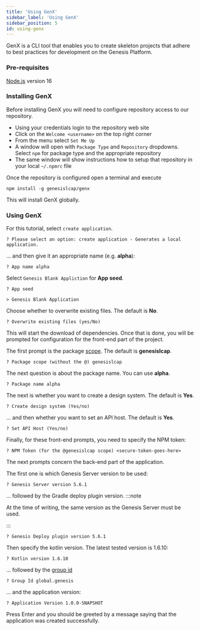 ```yaml
---
title: 'Using GenX'
sidebar_label: 'Using GenX'
sidebar_position: 5
id: using-genx
---
```


GenX is a CLI tool that enables you to create skeleton projects that adhere to best practices for development on the Genesis Platform.

### Pre-requisites

[Node.js](https://nodejs.org/en/download/) version 16

### Installing GenX

Before installing GenX you will need to configure repository access to our repository.

 - Using your credentials login to the repository web site 
 - Click on the `Welcome <username>` on the top right corner 
 - From the menu select `Set Me Up`
 - A window will open with `Package Type` and `Repository` dropdowns. Select `npm` for package type and the appropriate repository
 - The same window will show instructions how to setup that repository in your local `~/.npmrc` file

Once the repository is configured open a terminal and execute
```shell
npm install -g genesislcap/genx
```

This will install GenX globally.

### Using GenX

For this tutorial, select `create application`.
```shell
? Please select an option: create application - Generates a local application. 
```

... and then give it an appropriate name (e.g. **alpha**):
```shell
? App name alpha 
```

Select `Genesis Blank Appliction` for **App seed**.
```shell
? App seed 

> Genesis Blank Application 
```

Choose whether to overwrite existing files. The default is **No**.
```shell
? Overwrite existing files (yes/No)
```

This will start the download of dependencies. Once that is done, you will be prompted for configuration for the front-end part of the project.

The first prompt is the package [scope](https://docs.npmjs.com/cli/v8/using-npm/scope). The default is **genesislcap**.
```shell
? Package scope (without the @) genesislcap 
```

The next question is about the package name. You can use **alpha**.
```shell
? Package name alpha 
```

The next is whether you want to create a design system. The default is **Yes**.
```shell
? Create design system (Yes/no)
```

... and then whether you want to set an API host. The default is **Yes**.
```shell
? Set API Host (Yes/no) 
```

Finally, for these front-end prompts, you need to specify the NPM token:
```shell
? NPM Token (for the @genesislcap scope) <secure-token-goes-here> 
```

The next prompts concern the back-end part of the application.

The first one is which Genesis Server version to be used:
```shell
? Genesis Server version 5.6.1 
```

... followed by the Gradle deploy plugin version.
:::note

At the time of writing, the same version as the Genesis Server must be used.

:::

```shell
? Genesis Deploy plugin version 5.6.1 
```

Then specify the kotlin version. The latest tested version is 1.6.10:
```shell
? Kotlin version 1.6.10 
```

... followed by the [group id](https://maven.apache.org/guides/mini/guide-naming-conventions.html)
```shell
? Group Id global.genesis 
```

... and the application version:
```shell
? Application Version 1.0.0-SNAPSHOT 
```

Press Enter and you should be greeted by a message saying that the application was created successfully.
